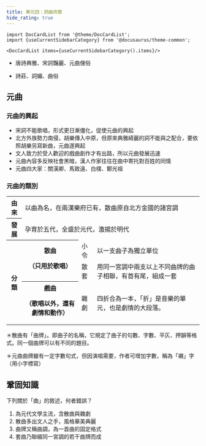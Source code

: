 ```yaml
---
title: 單元四：詞曲欣賞
hide_rating: true
---
```


```mdx-code-block
import DocCardList from '@theme/DocCardList';
import {useCurrentSidebarCategory} from '@docusaurus/theme-common';

<DocCardList items={useCurrentSidebarCategory().items}/>
```

<Quote>

- 唐詩典雅、宋詞豔麗、元曲俚俗

- 詩莊、詞媚、曲俗

</Quote>

## 元曲

### 元曲的興起

- 宋詞不能歌唱，形式更日漸僵化，促使元曲的興起
- 北方外族勢力南侵，胡樂傳入中原，但原來典雅綺麗的詞不能與之配合，要依照胡樂另寫新曲，元曲遂興起
- 文人致力於受人歡迎的戲曲創作才有出路，所以元曲發展迅速
- 元曲內容多反映社會黑暗，漢人作家往往在曲中寄托對百姓的同情
- 元曲四大家：關漢卿、馬致遠、白樸、鄭光祖

### 元曲的類別

<table>
  <colgroup>
    <col style={{ width: '10%' }} />
    <col />
    <col style={{ width: '20%' }} />
    <col />
  </colgroup>
  <tbody>
    <tr>
      <th>由來</th>
      <td colspan='3'>以曲為名，在兩漢樂府已有，散曲原自北方金國的諸宮調</td>
    </tr>
    <tr>
      <th>發展</th>
      <td colspan='3'>孕育於五代，全盛於元代，激揚於明代</td>
    </tr>
    <tr>
      <th rowspan='3'>分類</th>
      <th rowspan='2'>
        散曲
        <p>（只用於歌唱）</p>
      </th>
      <td>小令</td>
      <td>以一支曲子為獨立單位</td>
    </tr>
    <tr>
      <td>散套</td>
      <td>用同一宮調中兩支以上不同曲牌的曲子相聯，有首有尾，組成一套</td>
    </tr>
    <tr>
      <th>
        戲曲
        <p>（歌唱以外，還有劇情和動作）</p>
      </th>
      <td>雜劇</td>
      <td>四折合為一本，「折」是音樂的單元，也是劇情的大段落。</td>
    </tr>
  </tbody>
</table>
＊散曲有「曲牌」。即曲子的名稱，它規定了曲子的句數、字數、平仄、押韻等格式。同一個曲牌可以有不同的題目。

＊元曲曲牌雖有一定字數句式，但因演唱需要，作者可增加字數，稱為「襯」字（用小字標寫）

<Review Correct={2}>

## 鞏固知識

下列關於「曲」的敘述，何者錯誤？

1. 為元代文學主流，含散曲與雜劇
2. 散曲多出文人之手，風格華美典麗
3. 曲牌又稱曲調，為一首曲的固定格式
4. 套曲乃聯綴同一宮調的若干曲牌而成

</Review>